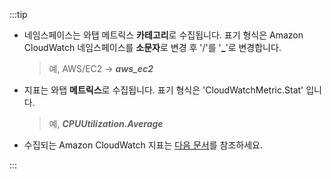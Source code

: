 :::tip

* 네임스페이스는 와탭 메트릭스 **카테고리**로 수집됩니다. 표기 형식은 Amazon CloudWatch 네임스페이스를 **소문자**로 변경 후 '/'를 '**_**'로 변경합니다.

  > 예, AWS/EC2 → ***aws_ec2***

* 지표는 와탭 **메트릭스**로 수집됩니다. 표기 형식은 'CloudWatchMetric.Stat' 입니다.

  > 예, ***CPUUtilization.Average***

* 수집되는 Amazon CloudWatch 지표는 [다음 문서](https://docs.aws.amazon.com/ko_kr/AmazonCloudWatch/latest/monitoring/aws-services-cloudwatch-metrics.html)를 참조하세요.

:::
